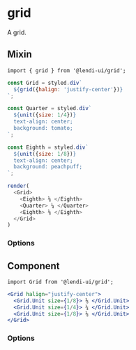 
# grid

A grid.

## Mixin

```
import { grid } from '@lendi-ui/grid';
```

```js
const Grid = styled.div`
  ${grid({halign: 'justify-center'})}
`;

const Quarter = styled.div`
  ${unit({size: 1/4})}
  text-align: center;
  background: tomato;
`;

const Eighth = styled.div`
  ${unit({size: 1/8})}
  text-align: center;
  background: peachpuff;
`;

render(
  <Grid>
    <Eighth> ⅛ </Eighth>
    <Quarter> ¼ </Quarter>
    <Eighth> ⅛ </Eighth>
  </Grid>
)
```

### Options

<PropTable>
  <PropTable.Entry name="halign" type={`"left" | "center" | "right" | "justify" | "justify-center"`} defaultValue="left" description="Align grid units horizontally."/>
  <PropTable.Entry name="valign" type={`"top" | "bottom" | "center" | "stretch"`} defaultValue="stretch" description="Align grid units vertically."/>
  <PropTable.Entry name="reverse" type="boolean" defaultValue={false} description="Reverse the grid units."/>
  <PropTable.Entry name="wrap" type="boolean" defaultValue={true} />
</PropTable>

## Component

```
import Grid from '@lendi-ui/grid';
```

```jsx
<Grid halign="justify-center">
  <Grid.Unit size={1/8}> ⅛ </Grid.Unit>
  <Grid.Unit size={1/4}> ¼ </Grid.Unit>
  <Grid.Unit size={1/8}> ⅛ </Grid.Unit>
</Grid>
```

### Options

<PropTable>
  <PropTable.Entry name="halign" type={`"left" | "center" | "right" | "justify" | "justify-center"`} defaultValue="left" description="Align grid units horizontally."/>
  <PropTable.Entry name="valign" type={`"top" | "bottom" | "center" | "stretch"`} defaultValue="stretch" description="Align grid units vertically."/>
  <PropTable.Entry name="reverse" type="boolean" defaultValue={false} description="Reverse the grid units."/>
  <PropTable.Entry name="wrap" type="boolean" defaultValue={true} />
</PropTable>


